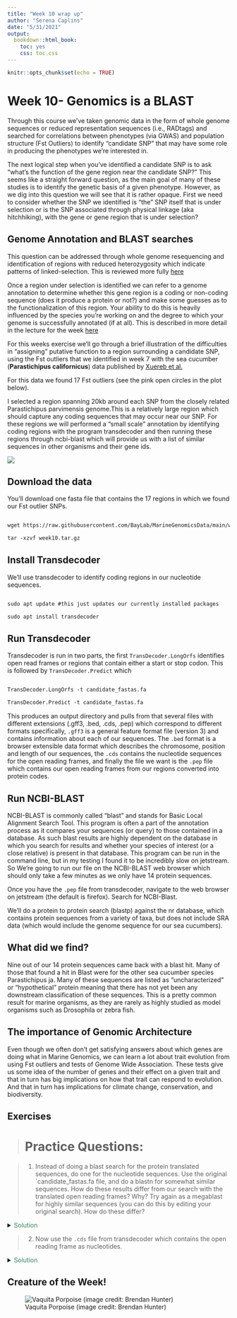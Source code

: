 ```yaml
---
title: "Week 10 wrap up"
author: "Serena Caplins"
date: "5/31/2021"
output:
  bookdown::html_book:
    toc: yes
    css: toc.css
---
```


```r
knitr::opts_chunk$set(echo = TRUE)
```

# Week 10- Genomics is a BLAST


Through this course we've taken genomic data in the form of whole genome sequences or reduced representation sequences (i.e., RADtags) and searched for correlations between phenotypes (via GWAS) and population structure (Fst Outliers) to identify "candidate SNP" that may have some role in producing the phenotypes we're interested in. 

The next logical step when you've identified a candidate SNP is to ask "what's the function of the gene region near the candidate SNP?" This seems like a straight forward question, as the main goal of many of these studies is to identify the genetic basis of a given phenotype. However, as we dig into this question we will see that it is rather opaque. First we need to consider whether the SNP we identified is "the" SNP itself that is under selection or is the SNP associated through physical linkage (aka hitchhiking), with the gene or gene region that is under selection?

## Genome Annotation and BLAST searches
This question can be addressed through whole genome resequencing and identification of regions with reduced heterozygosity which indicate patterns of linked-selection. This is reviewed more fully [here](http://cooplab.github.io/popgen-notes/#the-effect-of-linked-selection-on-patterns-of-neutral-diversity)

Once a region under selection is identified we can refer to a genome annotation to determine whether this gene region is a coding or non-coding sequence (does it produce a protein or not?) and make some guesses as to the functionalization of this region. Your ability to do this is heavily influenced by the species you're working on and the degree to which your genome is successfully annotated (if at all). This is described in more detail in the lecture for the week [here]()

For this weeks exercise we'll go through a brief illustration of the difficulties in "assigning" putative function to a region surrounding a candidate SNP, using the Fst outliers that we identified in week 7 with the sea cucumber (**Parastichipus californicus**) data published by [Xuereb et al.](http://www2.bio.ulaval.ca/louisbernatchez/pdf/(417)%20Xuereb_Molecular_Ecology_2018.pdf) 

For this data we found 17 Fst outliers (see the pink open circles in the plot below). 

I selected a region spanning 20kb around each SNP from the closely related Parastichipus parvimensis genome.This is a relatively large region which should capture any coding sequences that may occur near our SNP. For these regions we will performed a "small scale" annotation by identifying coding regions with the program transdecoder and then running these regions through ncbi-blast which will provide us with a list of similar sequences in other organisms and their gene ids.     

![](figs/week10_figure.png)

## Download the data

You'll download one fasta file that contains the 17 regions in which we found our Fst outlier SNPs.

```html

wget https://raw.githubusercontent.com/BayLab/MarineGenomicsData/main/week10.tar.gz

tar -xzvf week10.tar.gz

```



## Install Transdecoder

We'll use transdecoder to identify coding regions in our nucleotide sequences. 

```html

sudo apt update #this just updates our currently installed packages

sudo apt install transdecoder

```


## Run Transdecoder

Transdecoder is run in two parts, the first `TransDecoder.LongOrfs` identifies open read frames or regions that contain either a start or stop codon. This is followed by `TransDecoder.Predict` which 

```html

TransDecoder.LongOrfs -t candidate_fastas.fa

TransDecoder.Predict -t candidate_fastas.fa

```

This produces an output directory and pulls from that several files with different extensions (.gff3, .bed, .cds, .pep) which correspond to different formats specifically, `.gff3` is a general feature format file (version 3) and contains information about each of our sequences. The `.bed` format is a browser extensible data format which describes the chromosome, position and length of our sequences, the `.cds` contains the nucleotide sequences for the open reading frames, and finally the file we want is the `.pep` file which contains our open reading frames from our regions converted into protein codes.

## Run NCBI-BLAST

NCBI-BLAST is commonly called "blast" and stands for Basic Local Alignment Search Tool. This program is often a part of the annotation process as it compares your sequences (or query) to those contained in a database. As such blast results are highly dependent on the database in which you search for results and whether your species of interest (or a close relative) is present in that database. This program can be run in the command line, but in my testing I found it to be incredibly slow on jetstream. So We're going to run our file on the NCBI-BLAST web browser which should only take a few minutes as we only have 14 protein sequences. 

Once you have the `.pep` file from transdecoder, navigate to the web browser on jetstream (the default is firefox). Search for NCBI-Blast. 

We'll do a protein to protein search (blastp) against the nr database, which contains protein sequences from a variety of taxa, but does not include SRA data (which would include the genome sequence for our sea cucumbers). 


## What did we find?

Nine out of our 14 protein sequences came back with a blast hit. Many of those that found a hit in Blast were for the other sea cucumber species Parastichipus ja. Many of these sequences are listed as "uncharacterized" or "hypothetical" protein meaning that there has not yet been any downstream classification of these sequences. This is a pretty common result for marine organisms, as they are rarely as highly studied as model organisms such as Drosophila or zebra fish. 


## The importance of Genomic Architecture

Even though we often don't get satisfying answers about which genes are doing what in Marine Genomics, we can learn a lot about trait evolution from using Fst outliers and tests of Genome Wide Association. These tests give us some idea of the number of genes and their effect on a given trait and that in turn has big implications on how that trait can respond to evolution. And that in turn has implications for climate change, conservation, and biodiversity.  



## Exercises

> # Practice Questions:

> 1. Instead of doing a blast search for the protein translated sequences, do one for the nucleotide sequences. Use the original `candidate_fastas.fa file, and do a blastn for somewhat similar sequences. How do these results differ from our search with the translated open reading frames? Why? Try again as a megablast for highly similar sequences (you can do this by editing your original search). How do these differ?

<details><summary><span style="color: SeaGreen;">Solution</span></summary>
<p>

```r
#coming soon :) 
```
</p>
</details>


> 2. Now use the `.cds` file from transdecoder which contains the open reading frame as nucleotides. 

<details><summary><span style="color: SeaGreen;">Solution</span></summary>
<p>

```r
#coming soon :) 
```
</p>
</details>

## Creature of the Week!
![Vaquita Porpoise (image credit: Brendan Hunter)](./figs/creatures/vaquitaporpoise.jpg)